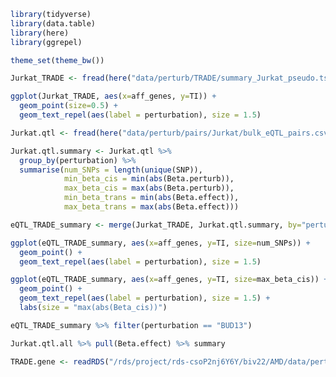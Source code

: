 ```r
library(tidyverse)
library(data.table)
library(here)
library(ggrepel)

theme_set(theme_bw())
```

```r
Jurkat_TRADE <- fread(here("data/perturb/TRADE/summary_Jurkat_pseudo.tsv"))
```

```r
ggplot(Jurkat_TRADE, aes(x=aff_genes, y=TI)) +
  geom_point(size=0.5) +
  geom_text_repel(aes(label = perturbation), size = 1.5)
```

```r
Jurkat.qtl <- fread(here("data/perturb/pairs/Jurkat/bulk_eQTL_pairs.csv"))

Jurkat.qtl.summary <- Jurkat.qtl %>%
  group_by(perturbation) %>%
  summarise(num_SNPs = length(unique(SNP)),
            min_beta_cis = min(abs(Beta.perturb)),
            max_beta_cis = max(abs(Beta.perturb)),
            min_beta_trans = min(abs(Beta.effect)),
            max_beta_trans = max(abs(Beta.effect)))

```

```r
eQTL_TRADE_summary <- merge(Jurkat_TRADE, Jurkat.qtl.summary, by="perturbation")
```

```r
ggplot(eQTL_TRADE_summary, aes(x=aff_genes, y=TI, size=num_SNPs)) +
  geom_point() +
  geom_text_repel(aes(label = perturbation), size = 1.5)
```

```r
ggplot(eQTL_TRADE_summary, aes(x=aff_genes, y=TI, size=max_beta_cis)) +
  geom_point() +
  geom_text_repel(aes(label = perturbation), size = 1.5) +
  labs(size = "max(abs(Beta_cis))")
```

```r
eQTL_TRADE_summary %>% filter(perturbation == "BUD13")
```

```r
Jurkat.qtl.all %>% pull(Beta.effect) %>% summary
```

```r
TRADE.gene <- readRDS("/rds/project/rds-csoP2nj6Y6Y/biv22/AMD/data/perturb/TRADE/Jurkat_pseudo/BUD13.rds")
```

